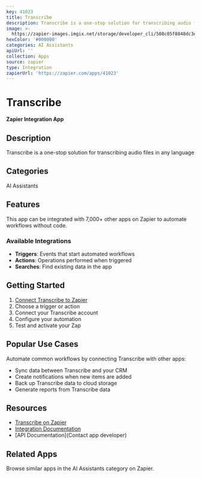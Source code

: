 ```yaml
---
key: 41023
title: Transcribe
description: Transcribe is a one-stop solution for transcribing audio files in any language
image: >-
  https://zapier-images.imgix.net/storage/developer_cli/508c05f8848dc3e3359796d95474c9e0.png?auto=format%2Ccompress&ixlib=python-3.0.0&q=50
hexColor: '#000000'
categories: AI Assistants
apiUrl: ''
collection: Apps
source: zapier
type: Integration
zapierUrl: 'https://zapier.com/apps/41023'
---
```

# Transcribe

**Zapier Integration App**

## Description

Transcribe is a one-stop solution for transcribing audio files in any language

## Categories

AI Assistants

## Features

This app can be integrated with 7,000+ other apps on Zapier to automate workflows without code.

### Available Integrations

- **Triggers**: Events that start automated workflows
- **Actions**: Operations performed when triggered
- **Searches**: Find existing data in the app

## Getting Started

1. [Connect Transcribe to Zapier](https://zapier.com/apps/41023)
2. Choose a trigger or action
3. Connect your Transcribe account
4. Configure your automation
5. Test and activate your Zap

## Popular Use Cases

Automate common workflows by connecting Transcribe with other apps:

- Sync data between Transcribe and your CRM
- Create notifications when new items are added
- Back up Transcribe data to cloud storage
- Generate reports from Transcribe data

## Resources

- [Transcribe on Zapier](https://zapier.com/apps/41023)
- [Integration Documentation](https://zapier.com/apps/41023/integrations)
- [API Documentation](Contact app developer)

## Related Apps

Browse similar apps in the AI Assistants category on Zapier.
